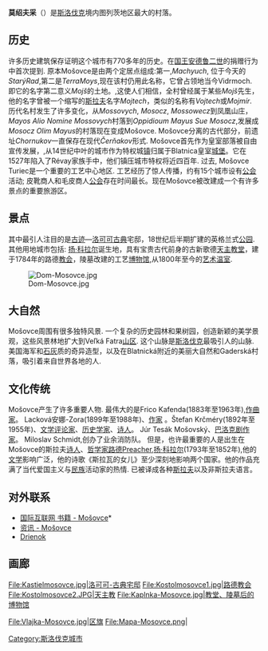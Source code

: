 {{RoughTranslation|en:Mošovce}}
{{Infobox settlement
| name                    = 莫紹夫采
| native_name             = Mošovce
| other_name              = 
| settlement_type         = 村
<!-- images, nickname, motto -->
| image_skyline           = Dom-Mosovce.jpg
| image_caption           = 莫紹夫采原有建築
| image_flag              = Vlajka-Mosovce.svg
| image_shield            = Mosovce.jpg
| motto                   = 
| nickname                = 
| etymology               = 
<!-- location -->
| subdivision_type        = 國家
| subdivision_name        = 斯洛伐克
| subdivision_type1       = 
| subdivision_name1       = 
| subdivision_type2       = 州
| subdivision_name2       = [[日利納州|日利納州]]
| subdivision_type3       = 區
| subdivision_name3       = [[圖爾錢斯凱特普利采區|圖爾錢斯凱特普利采區]]
| subdivision_type4       = 
| subdivision_name4       = 
<!-- maps and coordinates -->
| image_map               = 
| map_caption             = 
| pushpin_map             = Slovakia
| pushpin_relief          = 
| pushpin_map_caption     = 莫紹夫采在斯洛伐克的位置
| coordinates             = {{coord|48|55|N|18|52|E|display=inline,title}}
| coordinates_footnotes   = 
<!-- government type, leaders -->
| leader_title            = 市長
| leader_name             = Ing. Elena Krajčová
<!-- established -->
| established_title       = 首次提及
| established_date        = 1233
<!-- area -->
| area_footnotes          = 
| area_total_km2          = 58.09
| area_total_sq_mi        = 
| area_land_sq_mi         = 
| area_water_sq_mi        = 
<!-- elevation -->
| elevation_footnotes     = 
| elevation_m             = 495
| elevation_ft            = 
<!-- population -->
| population_as_of        = 2008
| population_footnotes    = 
| population_total        = 1328
| population_density_km2  = auto
| population_density_sq_mi=
| population_demonym      = 
<!-- time zone(s) -->
| timezone1               = [[歐洲中部時間|CET]]
| utc_offset1             = +1
| timezone1_DST           = [[歐洲中部夏令時間|CEST]]
| utc_offset1_DST         = +2
<!-- postal codes, area code -->
| postal_code_type        = 郵政編號
| postal_code             = 03821
| area_code_type          =  
| area_code               = +421-43
| geocode                 = 
| iso_code                = 
| blank_name              = {{link-en|斯洛伐克車輛號牌|Slovak car registration plates|車輛號牌}}
| blank_info              = TR
<!-- website, footnotes -->
| website                 = [http://www.mosovce.sk/ www.mosovce.sk]
| footnotes               = 
}}
'''莫绍夫采'''（{{lang-sk|Mošovce}}）是[[斯洛伐克|斯洛伐克]]境内图列茨地区最大的村落。

== 历史 ==

许多历史建筑保存证明这个城市有770多年的历史。在[[国王|国王]][[安德烈二世|安德鲁二世]]的捐赠行为中首次提到. 原本Mošovce是由两个定居点组成:第一,''Machyuch'', 位于今天的''StarýRad'',第二是''TerraMoys'',现在该村仍用此名称，它曾占领地当今Vidrmoch. 即它的名字第二意义''Mojš''的土地。,这使人们相信，全村曾经属于某些''Mojš''先生，他的名字曾被一个缩写的[[斯拉夫人|斯拉夫]]名字''Mojtech''，类似的名称有''Vojtech''或''Mojmír''. 历代名村发生了许多变化，从''Mossovych'', ''Mosocz'', ''Mossowecz''到凤凰山庄，''Mayos Alio Nomine Mossovych''村落到''Oppidioum Mayus Sue Mosocz'',发展成''Mosocz Olim Mayus''的村落现在变成Mošovce. Mošovce分离的古代部分，前遗址''Chornukov''一直保存在现代''Čerňakov''形式.
Mošovce首先作为皇室部落被自由宣传发展，,从14世纪中叶的城市作为特权城[[镇|镇]]归属于Blatnica皇室[[城堡|城堡]]。它在1527年陷入了Révay家族手中，他们镇压城市特权将近四百年.   
过去, Mošovce Turiec是一个重要的工艺中心地区. 工艺经历了惊人传播，约有15个城市设有[[公会|公会]]活动; 皮靴商人和毛皮商人[[公会|公会]]存在时间最长。现在Mošovce被改建成一个有许多景点的重要旅游区。

== 景点 ==

其中最引人注目的是[[不可移动文物|古迹]]—[[洛可可|洛可可]][[古典|古典]]宅邸，18世纪后半期扩建的英格兰式[[公园|公园]]. 其他用地城市包括: [[扬·科拉尔|扬·科拉尔]]诞生地，具有宝贵古代前身的古新歌德[[天主教|天主]][[教堂|教堂]]，建于1784年的路德[[教会|教会]]，陵墓改建的工艺[[博物馆|博物馆]],从1800年至今的[[艺术|艺术]][[温室|温室]].

[[File:Dom-Mosovce.jpg|thumb]]

== 大自然 ==

Mošovce周围有很多独特风景. 一个复杂的历史园林和果树园，创造新颖的美学景观，这些风景林地扩大到Veľká Fatra[[山脉|山区]]. 这个山脉是[[斯洛伐克|斯洛伐克]]最吸引人的山脉. 美国海军和[[石灰岩|石灰]]质的奇异造型，以及在Blatnická附近的美丽大自然和Gaderská村落，吸引着来自世界各地的人.

== 文化传统 ==

Mošovce产生了许多重要人物. 最伟大的是Frico Kafenda(1883年至1963年),[[作曲家|作曲家]]。 Lacková安娜-Zora(1899年至1988年)、[[作家|作家]] 。Štefan Krčméry(1892年至1955年)、[[文学评论家|文学评论家]]、[[历史学家|历史学家]]、[[诗人|诗人]]。 Júr Tesák Mošovský、[[巴洛克艺术|巴洛克]][[剧作家|剧作家]]。 Miloslav Schmidt,创办了业余消防队。
但是，也许最重要的人是出生在Mošovce的斯拉夫[[诗人|诗人]]、[[哲学|哲学]][[信義宗|家路德]]Preacher,[[扬·科拉尔|扬·科拉尔]](1793年至1852年),他的[[文学|文学]]影响广泛，他的诗歌《斯拉瓦的女儿》至少深刻地影响两个国家。他的作品充满了当代爱国主义与[[民族|民族]]活动家的热情. 已被译成各种[[斯拉夫语族|斯拉夫]]以及非斯拉夫语言。

== 对外联系 ==
{{Commonscat|Mošovce}}
* [http://www.mosovce.sk 国际互联网 书籍 - Mošovce]* {{Wayback|url=http://www.mosovce.sk/ |date=20070928160138 }}
* [http://www.tourist-channel.sk/mosovce/indexen.html 资讯 - Mošovce]{{Wayback|url=http://www.tourist-channel.sk/mosovce/indexen.html |date=20070211222306 }}
* [https://web.archive.org/web/20081028143321/http://www.bb.telecom.sk/drienok/english/ Drienok]

== 画廊 ==
<gallery>
File:Kastielmosovce.jpg|洛可可-古典宅邸
File:Kostolmosovce1.jpg|路德教会
File:Kostolmosovce2.JPG|天主教
File:Kaplnka-Mosovce.jpg|教堂、陵墓后的博物馆

File:Vlajka-Mosovce.jpg|区旗
File:Mapa-Mosovce.png|
</gallery>

[[Category:斯洛伐克城市|Category:斯洛伐克城市]]